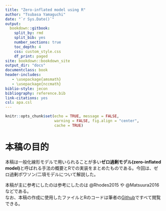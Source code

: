 ```yaml
--- 
title: "Zero-inflated model using R"
author: "Tsubasa Yamaguchi"
date: "`r Sys.Date()`"
output: 
  bookdown::gitbook:
    split_by: rmd  
    split_bib: yes  
    number_sections: true   
    toc_depth: 4 
    css: custom_style.css   
    df_print: paged  
site: bookdown::bookdown_site  
output_dir: "docs"  
documentclass: book  
header-includes:
   - \usepackage{amsmath}
   - \usepackage{nccmath}
biblio-style: jecon    
bibliography: reference.bib   
link-citations: yes
csl: apa.csl
---
```


```r
knitr::opts_chunk$set(echo = TRUE, message = FALSE,
                      warning = FALSE, fig.align = "center",
                      cache = TRUE)
```

# 本稿の目的 {-}   
本稿は一般化線形モデルで用いられることが多い**ゼロ過剰モデル(zero-inflated model)**と呼ばれる手法の概要とRでの実装をまとめたものである。今回は、ゼロ過剰ポワソン/二項モデルについて解説した。      

本稿が主に参考にしたのは参考にしたのは @Rhodes2015 や @Matsuura2016 などである。  
なお、本稿の作成に使用したファイルとRのコードは筆者の[Github](https://github.com/TsubasaYamaguchi-jinrui/Zeroinflation)ですべて閲覧できる。    


